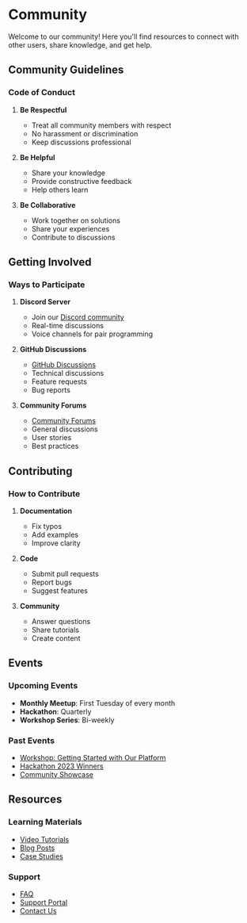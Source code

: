 # Community

Welcome to our community! Here you'll find resources to connect with other users, share knowledge, and get help.

## Community Guidelines

### Code of Conduct

1. **Be Respectful**
   - Treat all community members with respect
   - No harassment or discrimination
   - Keep discussions professional

2. **Be Helpful**
   - Share your knowledge
   - Provide constructive feedback
   - Help others learn

3. **Be Collaborative**
   - Work together on solutions
   - Share your experiences
   - Contribute to discussions

## Getting Involved

### Ways to Participate

1. **Discord Server**
   - Join our [Discord community](https://discord.gg/your-server)
   - Real-time discussions
   - Voice channels for pair programming

2. **GitHub Discussions**
   - [GitHub Discussions](https://github.com/your-org/your-repo/discussions)
   - Technical discussions
   - Feature requests
   - Bug reports

3. **Community Forums**
   - [Community Forums](https://community.your-platform.com)
   - General discussions
   - User stories
   - Best practices

## Contributing

### How to Contribute

1. **Documentation**
   - Fix typos
   - Add examples
   - Improve clarity

2. **Code**
   - Submit pull requests
   - Report bugs
   - Suggest features

3. **Community**
   - Answer questions
   - Share tutorials
   - Create content

## Events

### Upcoming Events

- **Monthly Meetup**: First Tuesday of every month
- **Hackathon**: Quarterly
- **Workshop Series**: Bi-weekly

### Past Events

- [Workshop: Getting Started with Our Platform](https://youtube.com/your-channel)
- [Hackathon 2023 Winners](https://blog.your-platform.com/hackathon-2023)
- [Community Showcase](https://showcase.your-platform.com)

## Resources

### Learning Materials

- [Video Tutorials](https://youtube.com/your-channel)
- [Blog Posts](https://blog.your-platform.com)
- [Case Studies](https://your-platform.com/case-studies)

### Support

- [FAQ](https://your-platform.com/faq)
- [Support Portal](https://support.your-platform.com)
- [Contact Us](https://your-platform.com/contact) 